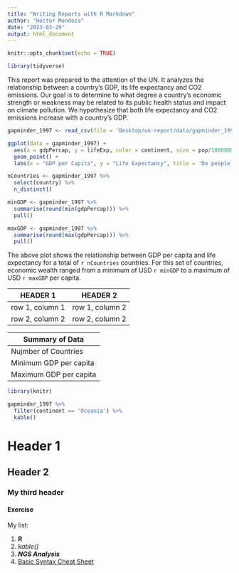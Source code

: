 ```yaml
---
title: "Writing Reports with R Markdown"
author: "Hector Mendoza"
date: "2023-03-29"
output: html_document
---
```


```r
knitr::opts_chunk$set(echo = TRUE)
```

```r
library(tidyverse)
```

This report was prepared to the attention of the UN. It analyzes the relationship between a country's GDP, its life expectancy and CO2 emissions. Our goal is to determine to what degree a country's economic strength or weakness may be related to its public health status and impact on climate pollution. We hypothesize that both life expectancy and CO2 emissions increase with a country's GDP.

```r
gapminder_1997 <- read_csv(file = 'Desktop/un-report/data/gapminder_1997.csv')
```
```r
ggplot(data = gapminder_1997) +
  aes(x = gdpPercap, y = lifeExp, color = continent, size = pop/1000000) +
  geom_point() +
  labs(x = "GDP per Capita", y = "Life Expectancy", title = 'Do people in wealthy countries live longer?', size = 'Population (in millions)')
```

```r
nCountries <- gapminder_1997 %>% 
  select(country) %>% 
  n_distinct()

minGDP <- gapminder_1997 %>% 
  summarise(round(min(gdpPercap))) %>% 
  pull()

maxGDP <- gapminder_1997 %>% 
  summarise(round(max(gdpPercap))) %>% 
  pull()
```

The above plot shows the relationship between GDP per capita and life expectancy for a total of `r nCountries` countries. For this set of countries, economic wealth ranged from a minimum of USD `r minGDP` to a maximum of USD `r maxGDP` per capita.

|HEADER 1|HEADER 2|
|--------|--------|
|row 1, column 1|row 1, column 2|
|row 2, column 2|row 2, column 2|

|Summary of Data|
|---------------|
|Nujmber of Countries|`r nCountries`|
|Minimum GDP per capita|`r minGDP`|
|Maximum GDP per capita|`r maxGDP`|

```r
library(knitr)

gapminder_1997 %>% 
  filter(continent == 'Oceania') %>% 
  kable()
```

# Header 1
## Header 2
### My third header

#### Exercise

My list:

1. **R**
2. *kable()*
3. ***NGS Analysis***
4. [Basic Syntax Cheat Sheet](https://www.markdownguide.org/cheat-sheet/)
